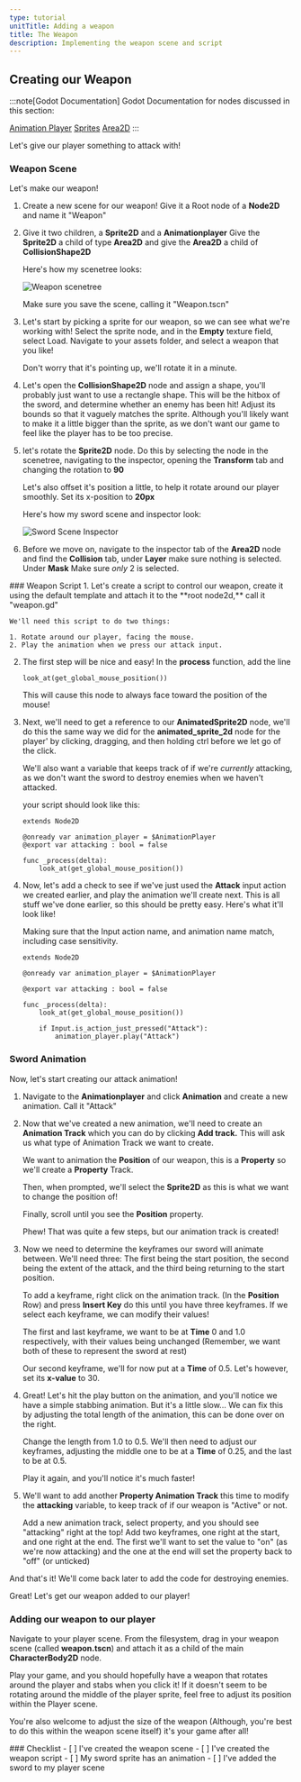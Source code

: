 ```yaml
---
type: tutorial
unitTitle: Adding a weapon
title: The Weapon
description: Implementing the weapon scene and script
---
```



## Creating our Weapon

:::note[Godot Documentation]
Godot Documentation for nodes discussed in this section: 

[Animation Player](https://docs.godotengine.org/en/stable/classes/class_animationplayer.html) [Sprites](https://docs.godotengine.org/en/stable/classes/class_sprite2d.html) [Area2D](https://docs.godotengine.org/en/stable/classes/class_area2d.html)
:::

Let's give our player something to attack with!

### Weapon Scene

Let's make our weapon!
<Steps>
1. Create a new scene for our weapon!
	Give it a Root node of a **Node2D** and name it "Weapon"  
	
2. Give it two children, a **Sprite2D** and a **Animationplayer** 
	Give the **Sprite2D** a child of type **Area2D** and give the **Area2D** a child of **CollisionShape2D**

	Here's how my scenetree looks:

	![Weapon scenetree](/src/assets/godot/dungeonCrawler/weaponscenetree.png)

	 Make sure you save the scene, calling it "Weapon.tscn"

3. Let's start by picking a sprite for our weapon, so we can see what we're working with!
	Select the sprite node, and in the **Empty** texture field, select Load. Navigate to your assets folder, and select a weapon that you like!

	Don't worry that it's pointing up, we'll rotate it in a minute.

4. Let's open the **CollisionShape2D** node and assign a shape, you'll probably just want to use a rectangle shape. This will be the hitbox of the sword, and determine whether an enemy has been hit! Adjust its bounds so that it vaguely matches the sprite. 
	Although you'll likely want to make it a little bigger than the sprite, as we don't want our game to feel like the player has to be too precise.

5. let's rotate the **Sprite2D** node. Do this by selecting the node in the scenetree, navigating to the inspector, opening the **Transform** tab and changing the rotation to **90**

	Let's also offset it's position a little, to help it rotate around our player smoothly. Set its x-position to **20px**

	Here's how my sword scene and inspector look: 

	![Sword Scene Inspector](/src/assets/godot/dungeonCrawler/swordsceneinspector.png)

6. Before we move on, navigate to the inspector tab of the **Area2D** node and find the **Collision** tab, under **Layer** make sure nothing is selected. Under **Mask** Make sure *only* 2 is selected.

</Steps>
### Weapon Script
<Steps>
1. Let's create a script to control our weapon, create it using the default template and attach it to the **root node2d,** call it "weapon.gd"

	We'll need this script to do two things:

	1. Rotate around our player, facing the mouse.
	2. Play the animation when we press our attack input.

2. The first step will be nice and easy! In the **process** function, add the line
	```gdscript
	look_at(get_global_mouse_position())
	```
	This will cause this node to always face toward the position of the mouse!

3. Next, we'll need to get a reference to our **AnimatedSprite2D** node, we'll do this the same way we did for the **animated_sprite_2d** node for the player' by clicking, dragging, and then holding ctrl before we let go of the click.

	We'll also want a variable that keeps track of if we're *currently* attacking, as we don't want the sword to destroy enemies when we haven't attacked.

	your script should look like this:

	```gdscript
	extends Node2D

	@onready var animation_player = $AnimationPlayer
	@export var attacking : bool = false

	func _process(delta):
		look_at(get_global_mouse_position())
	```

4. Now, let's add a check to see if we've just used the **Attack** input action we created earlier, and play the animation we'll create next. This is all stuff we've done earlier, so this should be pretty easy. Here's what it'll look like!

	Making sure that the Input action name, and animation name match, including case sensitivity. 
	
	
	```gdscript
	extends Node2D

	@onready var animation_player = $AnimationPlayer

	@export var attacking : bool = false

	func _process(delta):
		look_at(get_global_mouse_position())
		
		if Input.is_action_just_pressed("Attack"):
			animation_player.play("Attack")
	```
</Steps>

### Sword Animation

Now, let's start creating our attack animation! 
<Steps>
1. Navigate to the **Animationplayer** and click **Animation** and create a new animation. Call it "Attack"
	
2. Now that we've created a new animation, we'll need to create an **Animation Track** which you can do by clicking **Add track.** This will ask us what type of Animation Track we want to create.

	We want to animation the **Position** of our weapon, this is a **Property** so we'll create a **Property** Track. 

	Then, when prompted, we'll select the **Sprite2D** as this is what we want to change the position of!

	Finally, scroll until you see the **Position** property. 

	Phew! That was quite a few steps, but our animation track is created!

3. Now we need to determine the keyframes our sword will animate between. We'll need three: The first being the start position, the second being the extent of the attack, and the third being returning to the start position.

	To add a keyframe, right click on the animation track. (In the **Position** Row) and press **Insert Key** do this until you have three keyframes. If we select each keyframe, we can modify their values!

	The first and last keyframe, we want to be at **Time** 0 and 1.0 respectively, with their values being unchanged (Remember, we want both of these to represent the sword at rest)

	Our second keyframe, we'll for now put at a **Time** of 0.5. Let's however, set its **x-value** to 30.

4. Great! Let's hit the play button on the animation, and you'll notice we have a simple stabbing animation. But it's a little slow... We can fix this by adjusting the total length of the animation, this can be done over on the right. 

	Change the length from 1.0 to 0.5. We'll then need to adjust our keyframes, adjusting the middle one to be at a **Time** of 0.25, and the last to be at 0.5.

	Play it again, and you'll notice it's much faster!

5. We'll want to add another **Property Animation Track** this time to modify the **attacking** variable, to keep track of if our weapon is "Active" or not.

	Add a new animation track, select property, and you should see "attacking" right at the top! Add two keyframes, one right at the start, and one right at the end. The first we'll want to set the value to "on" (as we're now attacking) and the one at the end will set the property back to "off" (or unticked)

</Steps>
And that's it! We'll come back later to add the code for destroying enemies.

Great! Let's get our weapon added to our player!

### Adding our weapon to our player

Navigate to your player scene. From the filesystem, drag in your weapon scene (called **weapon.tscn**) and attach it as a child of the main 
**CharacterBody2D** node. 

Play your game, and you should hopefully have a weapon that rotates around the player and stabs when you click it! If it doesn't seem to be rotating around the middle of the player sprite, feel free to adjust its position within the Player scene.

You're also welcome to adjust the size of the weapon (Although, you're best to do this within the weapon scene itself) it's your game after all!


<Box>
### Checklist
<Checklist>
- [ ] I've created the weapon scene
- [ ] I've created the weapon script
- [ ] My sword sprite has an animation
- [ ] I've added the sword to my player scene
</Checklist>
</Box>
